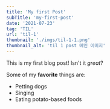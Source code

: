 ```yaml
---
title: 'My first Post'
subTitle: 'my-first-post'
date: '2021-07-23'
tag: 'TIL'
url: 'til-1'
thumbnail: './imgs/til-1-1.png'
thumbnail_alt: 'til 1 post 메인 이미지'
---
```


This is my first blog post! Isn't it _great_?

Some of my **favorite** things are:

- Petting dogs
- Singing
- Eating potato-based foods
